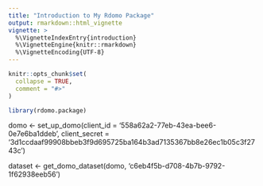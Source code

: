 ```yaml
---
title: "Introduction to My Rdomo Package"
output: rmarkdown::html_vignette
vignette: >
  %\VignetteIndexEntry{introduction}
  %\VignetteEngine{knitr::rmarkdown}
  %\VignetteEncoding{UTF-8}
---
```


```r
knitr::opts_chunk$set(
  collapse = TRUE,
  comment = "#>"
)
```

```r
library(rdomo.package)
```

domo <- set_up_domo(client_id = '558a62a2-77eb-43ea-bee6-0e7e6ba1ddeb', 
                          client_secret = '3d1ccdaaf99908bbeb3f9d695725ba164b3ad7135367bb8e26ec1b05c3f2743c')

dataset <- get_domo_dataset(domo, 'c6eb4f5b-d708-4b7b-9792-1f62938eeb56')


